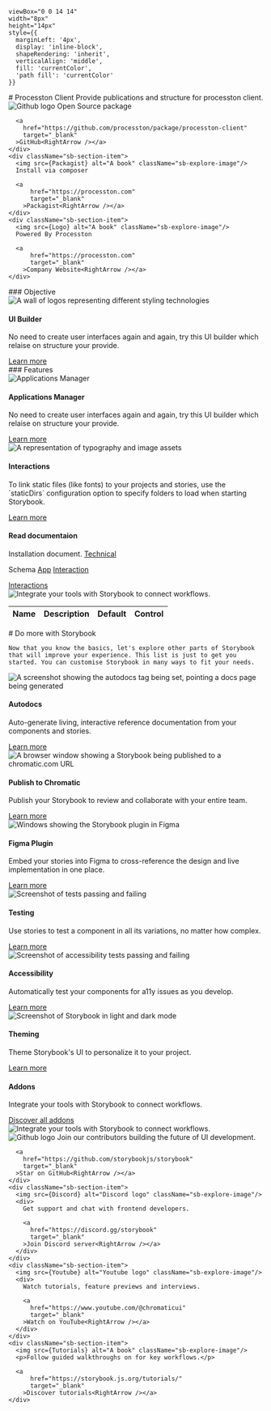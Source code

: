 


    viewBox="0 0 14 14" 
    width="8px" 
    height="14px" 
    style={{ 
      marginLeft: '4px',
      display: 'inline-block',
      shapeRendering: 'inherit',
      verticalAlign: 'middle',
      fill: 'currentColor',
      'path fill': 'currentColor'
    }}
>
  <path d="m11.1 7.35-5.5 5.5a.5.5 0 0 1-.7-.7L10.04 7 4.9 1.85a.5.5 0 1 1 .7-.7l5.5 5.5c.2.2.2.5 0 .7Z" />
</svg>

<Meta title="KnowledgeBase/Technical/Installation" />

<div className="sb-container">
  <div className='sb-section-title'>
    # Processton Client
    Provide publications and structure for processton client.
  </div>
  <div className="sb-section sb-socials">
    <div className="sb-section-item">
      <img src={Github} alt="Github logo" className="sb-explore-image"/>
      Open Source package

      <a
        href="https://github.com/processton/package/processton-client"
        target="_blank"
      >GitHub<RightArrow /></a>
    </div>
    <div className="sb-section-item">
      <img src={Packagist} alt="A book" className="sb-explore-image"/>
      Install via composer

      <a
          href="https://processton.com"
          target="_blank"
        >Packagist<RightArrow /></a>
    </div>
    <div className="sb-section-item">
      <img src={Logo} alt="A book" className="sb-explore-image"/>
      Powered By Processton

      <a
          href="https://processton.com"
          target="_blank"
        >Company Website<RightArrow /></a>
    </div>
  </div>
  <div className='sb-section-title'>
    ### Objective
  </div>
  <div className="sb-section">
    <div className="sb-section-item">
      <img
        src={Context}
        alt="A wall of logos representing different styling technologies"
      />
      <h4 className="sb-section-item-heading">UI Builder</h4>
      <p className="sb-section-item-paragraph">No need to create user interfaces again and again, try this UI builder which relaise on structure your provide.</p>
      <a
        href="https://storybook.js.org/docs/react/configure/styling-and-css"
        target="_blank"
      >Learn more<RightArrow /></a>
    </div>
    <div className="sb-section-item"></div>
    <div className="sb-section-item"></div>
  </div>
  <div className='sb-section-title'>
    ### Features
  </div>
  <div className="sb-section">
    <div className="sb-section-item">
      <img
        src={Styling}
        alt="Applications Manager"
      />
      <h4 className="sb-section-item-heading">Applications Manager</h4>
      <p className="sb-section-item-paragraph">No need to create user interfaces again and again, try this UI builder which relaise on structure your provide.</p>
      <a
        href="https://storybook.js.org/docs/react/configure/styling-and-css"
        target="_blank"
      >Learn more<RightArrow /></a>
    </div>
    <div className="sb-section-item">
      <img src={AddonLibrary} alt="A representation of typography and image assets" />
      <div>
        <h4 className="sb-section-item-heading">Interactions</h4>
        <p className="sb-section-item-paragraph">To link static files (like fonts) to your projects and stories, use the
        `staticDirs` configuration option to specify folders to load when
        starting Storybook.</p>
        <a
          href="https://storybook.js.org/docs/react/configure/images-and-assets"
          target="_blank"
        >Learn more<RightArrow /></a>
      </div>
    </div>
    <div className="sb-section-item"></div>
  </div>
</div>
<div className="sb-container">
  <div className='sb-addon'>
    <div className='sb-addon-text'>
      <h4>Read documentaion</h4>
      <div className="sb-section">
        <div className="sb-section-item">
          <p className="sb-section-item-paragraph-no-padding">
            Installation document.
            <a
                href="https://storybook.js.org/integrations/"
                target="_blank"
              >Technical<RightArrow /></a>
          </p>
        </div>
      </div>
      <div className="sb-section">
        <div className="sb-section-item">
          <p className="sb-section-item-paragraph-no-padding">
            Schema
            <a
                href="https://storybook.js.org/integrations/"
                target="_blank"
              >App<RightArrow /></a>
            <a
                href="https://storybook.js.org/integrations/"
                target="_blank"
              >Interaction<RightArrow /></a>
          </p>
        </div>
      </div>
      <div className="sb-section">
        <div className="sb-section-item">
          <a
              href="https://storybook.js.org/integrations/"
              target="_blank"
            >Interactions<RightArrow /></a>
        </div>
      </div>
    </div>
    <div className='sb-addon-img'>
      <img src={Assets} alt="Integrate your tools with Storybook to connect workflows." />
    </div>
  </div>
</div>
<table class="docblock-argstable sb-unstyled css-v2ifgj">
  <thead class="docblock-argstable-head">
    <tr>
      <th>
        <span>Name</span>
      </th>
      <th>
        <span>Description</span>
      </th>
      <th>
        <span>Default</span>
      </th>
      <th>
        <span class="css-gg4vpm">
          Control
        </span>
      </th>
    </tr>
  </thead>
  <tbody class="docblock-argstable-body">
  </tbody>
</table>
<div className="sb-container">
  <div className='sb-section-title'>
    # Do more with Storybook

    Now that you know the basics, let's explore other parts of Storybook that will improve your experience. This list is just to get you started. You can customise Storybook in many ways to fit your needs.
  </div>

  <div className="sb-section">
    <div className="sb-features-grid">
      <div className="sb-grid-item">
        <img src={Docs} alt="A screenshot showing the autodocs tag being set, pointing a docs page being generated" />
        <h4 className="sb-section-item-heading">Autodocs</h4>
        <p className="sb-section-item-paragraph">Auto-generate living,
          interactive reference documentation from your components and stories.</p>
        <a
          href="https://storybook.js.org/docs/react/writing-docs/autodocs"
          target="_blank"
        >Learn more<RightArrow /></a>
      </div>
      <div className="sb-grid-item">
        <img src={Share} alt="A browser window showing a Storybook being published to a chromatic.com URL" />
        <h4 className="sb-section-item-heading">Publish to Chromatic</h4>
        <p className="sb-section-item-paragraph">Publish your Storybook to review and collaborate with your entire team.</p>
        <a
          href="https://storybook.js.org/docs/react/sharing/publish-storybook#publish-storybook-with-chromatic"
          target="_blank"
        >Learn more<RightArrow /></a>
      </div>
      <div className="sb-grid-item">
        <img src={FigmaPlugin} alt="Windows showing the Storybook plugin in Figma" />
        <h4 className="sb-section-item-heading">Figma Plugin</h4>
        <p className="sb-section-item-paragraph">Embed your stories into Figma to cross-reference the design and live
          implementation in one place.</p>
        <a
          href="https://storybook.js.org/docs/react/sharing/design-integrations#embed-storybook-in-figma-with-the-plugin"
          target="_blank"
        >Learn more<RightArrow /></a>
      </div>
      <div className="sb-grid-item">
        <img src={Testing} alt="Screenshot of tests passing and failing" />
        <h4 className="sb-section-item-heading">Testing</h4>
        <p className="sb-section-item-paragraph">Use stories to test a component in all its variations, no matter how
          complex.</p>
        <a
          href="https://storybook.js.org/docs/react/writing-tests"
          target="_blank"
        >Learn more<RightArrow /></a>
      </div>
      <div className="sb-grid-item">
        <img src={Accessibility} alt="Screenshot of accessibility tests passing and failing" />
        <h4 className="sb-section-item-heading">Accessibility</h4>
        <p className="sb-section-item-paragraph">Automatically test your components for a11y issues as you develop.</p>
        <a
          href="https://storybook.js.org/docs/react/writing-tests/accessibility-testing"
          target="_blank"
        >Learn more<RightArrow /></a>
      </div>
      <div className="sb-grid-item">
        <img src={Theming} alt="Screenshot of Storybook in light and dark mode" />
        <h4 className="sb-section-item-heading">Theming</h4>
        <p className="sb-section-item-paragraph">Theme Storybook's UI to personalize it to your project.</p>
        <a
          href="https://storybook.js.org/docs/react/configure/theming"
          target="_blank"
        >Learn more<RightArrow /></a>
      </div>
    </div>
  </div>
</div>
<div className='sb-addon'>
  <div className='sb-addon-text'>
    <h4>Addons</h4>
    <p className="sb-section-item-paragraph">Integrate your tools with Storybook to connect workflows.</p>
    <a
        href="https://storybook.js.org/integrations/"
        target="_blank"
      >Discover all addons<RightArrow /></a>
  </div>
  <div className='sb-addon-img'>
    <img src={AddonLibrary} alt="Integrate your tools with Storybook to connect workflows." />
  </div>
</div>

<div className="sb-section sb-socials">
    <div className="sb-section-item">
      <img src={Github} alt="Github logo" className="sb-explore-image"/>
      Join our contributors building the future of UI development.

      <a
        href="https://github.com/storybookjs/storybook"
        target="_blank"
      >Star on GitHub<RightArrow /></a>
    </div>
    <div className="sb-section-item">
      <img src={Discord} alt="Discord logo" className="sb-explore-image"/>
      <div>
        Get support and chat with frontend developers.

        <a
          href="https://discord.gg/storybook"
          target="_blank"
        >Join Discord server<RightArrow /></a>
      </div>
    </div>
    <div className="sb-section-item">
      <img src={Youtube} alt="Youtube logo" className="sb-explore-image"/>
      <div>
        Watch tutorials, feature previews and interviews.

        <a
          href="https://www.youtube.com/@chromaticui"
          target="_blank"
        >Watch on YouTube<RightArrow /></a>
      </div>
    </div>
    <div className="sb-section-item">
      <img src={Tutorials} alt="A book" className="sb-explore-image"/>
      <p>Follow guided walkthroughs on for key workflows.</p>

      <a
          href="https://storybook.js.org/tutorials/"
          target="_blank"
        >Discover tutorials<RightArrow /></a>
    </div>
</div>

<style>
  {`
  table {
    font-family: Arial, Helvetica, sans-serif;
    border-collapse: collapse;
    width: 100%;
  }

  table td, table th {
    border: 1px solid #ddd;
    padding: 8px;
  }

  table tr:nth-child(even){background-color: #f2f2f2;}

  table tr:hover {background-color: #ddd;}

  table th {
    padding: 2px 12px 0px;
    text-align: left;
    line-height: 5px;
  }
  .sb-section-item-paragraph-no-padding>p{
    margin: 0px; !important
  }
  .sb-container {
    margin-bottom: 48px;
  }

  .sb-section {
    width: 100%;
    display: flex;
    flex-direction: row;
    gap: 20px;
  }

  img {
    object-fit: cover;
  }

  .sb-section-title {
    margin-bottom: 32px;
    margin-top: 32px;
  }

  .sb-section a:not(h1 a, h2 a, h3 a) {
    font-size: 14px;
  }

  .sb-section-item, .sb-grid-item {
    flex: 1;
    display: flex;
    flex-direction: column;
  }

  .sb-section-item-heading {
    padding-top: 20px !important;
    padding-bottom: 5px !important;
    margin: 0 !important;
  }
  .sb-section-item-paragraph {
    margin: 0;
    padding-bottom: 10px;
  }

  .sb-section-item-paragraph-no-padding {
    margin: 0;
    padding-bottom: 2px;
  }

  .sb-chevron {
    margin-left: 5px;
  }

  .sb-features-grid {
    display: grid;
    grid-template-columns: repeat(2, 1fr);
    grid-gap: 32px 20px;
  }

  .sb-socials {
    display: grid;
    grid-template-columns: repeat(4, 1fr);
  }

  .sb-socials p {
    margin-bottom: 10px;
  }

  .sb-explore-image {
    max-height: 32px;
    align-self: flex-start;
  }

  .sb-addon {
    width: 100%;
    display: flex;
    align-items: center;
    position: relative;
    background-color: #EEF3F8;
    border-radius: 5px;
    border: 1px solid rgba(0, 0, 0, 0.05);
    background: #EEF3F8;
    height: 180px;
    margin-bottom: 48px;
    overflow: hidden;
  }

  .sb-addon-text {
    padding-left: 48px;
    max-width: 240px;
  }

  .sb-addon-text h4 {
    padding-top: 0px;
  }

  .sb-addon-img {
    position: absolute;
    left: 345px;
    top: 0;
    height: 100%;
    width: 200%;
    overflow: hidden;
  }

  .sb-addon-img img {
    width: 650px;
    transform: rotate(-15deg);
    margin-left: 40px;
    margin-top: -72px;
    box-shadow: 0 0 1px rgba(255, 255, 255, 0);
    backface-visibility: hidden;
  }

  @media screen and (max-width: 800px) {
    .sb-addon-img {
      left: 300px;
    }
  }

  @media screen and (max-width: 600px) {
    .sb-section {
      flex-direction: column;
    }

    .sb-features-grid {
      grid-template-columns: repeat(1, 1fr);
    }

    .sb-socials {
      grid-template-columns: repeat(2, 1fr);
    }

    .sb-addon {
      height: 280px;
      align-items: flex-start;
      padding-top: 32px;
      overflow: hidden;
    }

    .sb-addon-text {
      padding-left: 24px;
    }

    .sb-addon-img {
      right: 0;
      left: 0;
      top: 130px;
      bottom: 0;
      overflow: hidden;
      height: auto;
      width: 124%;
    }

    .sb-addon-img img {
      width: 1200px;
      transform: rotate(-12deg);
      margin-left: 0;
      margin-top: 48px;
      margin-bottom: -40px;
      margin-left: -24px;
    }
  }
  `}
</style>
